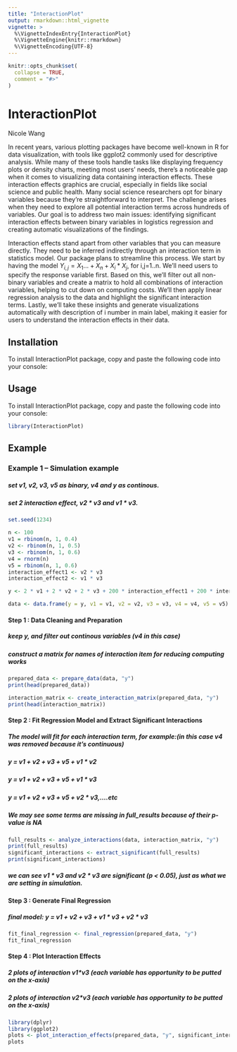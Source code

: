 ```yaml
---
title: "InteractionPlot"
output: rmarkdown::html_vignette
vignette: >
  %\VignetteIndexEntry{InteractionPlot}
  %\VignetteEngine{knitr::rmarkdown}
  %\VignetteEncoding{UTF-8}
---
```


```r
knitr::opts_chunk$set(
  collapse = TRUE,
  comment = "#>"
)
```



# InteractionPlot

Nicole Wang

In recent years, various plotting packages have become well-known in R for data visualization, with tools like ggplot2 commonly used for descriptive analysis. While many of these tools handle tasks like displaying frequency plots or density charts, meeting most users' needs, there's a noticeable gap when it comes to visualizing data containing interaction effects. These interaction effects graphics are crucial, especially in fields like social science and public health. Many social science researchers opt for binary variables because they're straightforward to interpret. The challenge arises when they need to explore all potential interaction terms across hundreds of variables. Our goal is to address two main issues: identifying significant interaction effects between binary variables in logistics regression and creating automatic visualizations of the findings.

Interaction effects stand apart from other variables that you can measure directly. They need to be inferred indirectly through an interaction term in statistics model. Our package plans to streamline this process. We start by having the model $Y_{i,j}=X_1...+X_n+X_i*X_j$, for i,j=1..n. We'll need users to specify the response variable first. Based on this, we'll filter out all non-binary variables and create a matrix to hold all combinations of interaction variables, helping to cut down on computing costs. We'll then apply linear regression analysis to the data and highlight the significant interaction terms. Lastly, we'll take these insights and generate visualizations automatically with description of i number in main label, making it easier for users to understand the interaction effects in their data.

## Installation

To install InteractionPlot package, copy and paste the following code into your console:

## Usage

To install InteractionPlot package, copy and paste the following code into your console:

```r
library(InteractionPlot)
```

## Example

### Example 1 -- Simulation example

##### set v1, v2, v3, v5 as binary, v4 and y as continous.

##### set 2 interaction effect, v2 * v3 and v1 * v3.

```r
set.seed(1234)

n <- 100 
v1 = rbinom(n, 1, 0.4)
v2 <- rbinom(n, 1, 0.5)  
v3 <- rbinom(n, 1, 0.6)  
v4 = rnorm(n)
v5 = rbinom(n, 1, 0.6)
interaction_effect1 <- v2 * v3 
interaction_effect2 <- v1 * v3 

y <- 2 * v1 + 2 * v2 + 2 * v3 + 200 * interaction_effect1 + 200 * interaction_effect2 + rnorm(n,mean=0,sd=1)  

data <- data.frame(y = y, v1 = v1, v2 = v2, v3 = v3, v4 = v4, v5 = v5)

```

#### Step 1 : Data Cleaning and Preparation

##### keep y, and filter out continous variables (v4 in this case) 

##### construct a matrix for names of interaction item for reducing computing works

```r
prepared_data <- prepare_data(data, "y")
print(head(prepared_data))

interaction_matrix <- create_interaction_matrix(prepared_data, "y")
print(head(interaction_matrix))
```

#### Step 2 : Fit Regression Model and Extract Significant Interactions

##### The model will fit for each interaction term, for example:(in this case v4 was removed because it's continuous)

##### y = v1 + v2 + v3 + v5 + v1 * v2

##### y = v1 + v2 + v3 + v5 + v1 * v3

##### y = v1 + v2 + v3 + v5 + v2 * v3,....etc

##### We may see some terms are missing in full_results because of their p-value is NA 

```r
full_results <- analyze_interactions(data, interaction_matrix, "y")
print(full_results)
significant_interactions <- extract_significant(full_results)
print(significant_interactions)
```



##### we can see v1 * v3 and v2 * v3 are significant (p < 0.05), just as what we are setting in simulation.

#### Step 3 : Generate Final Regression

##### final model: y = v1 + v2 + v3 + v1 * v3 + v2 * v3

```r
fit_final_regression <- final_regression(prepared_data, "y")
fit_final_regression
```


#### Step 4 : Plot Interaction Effects

##### 2 plots of interaction v1*v3 (each variable has opportunity to be putted on the  x-axis)

##### 2 plots of interaction v2*v3 (each variable has opportunity to be putted on the  x-axis)


```r
library(dplyr)
library(ggplot2)
plots <- plot_interaction_effects(prepared_data, "y", significant_interactions)
plots
```

